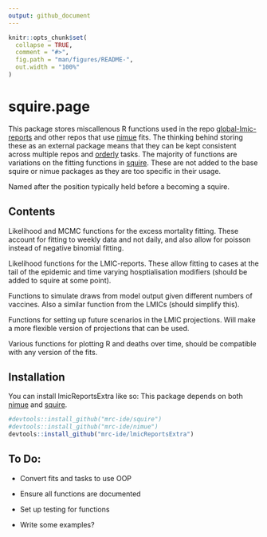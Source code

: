 ```yaml
---
output: github_document
---
```


<!-- README.md is generated from README.Rmd. Please edit that file -->

```r
knitr::opts_chunk$set(
  collapse = TRUE,
  comment = "#>",
  fig.path = "man/figures/README-",
  out.width = "100%"
)
```

# squire.page

<!-- badges: start -->
<!-- badges: end -->

This package stores miscallenous R functions used in the repo [global-lmic-reports](https://github.com/mrc-ide/global-lmic-reports-orderly) 
and other repos that use [nimue](https://github.com/mrc-ide/nimue) fits. The 
thinking behind storing these as an external package means that they can be kept
consistent across multiple repos and [orderly](https://github.com/vimc/orderly)
tasks. The majority of functions are variations on the fitting functions in
[squire](https://github.com/mrc-ide/squire). These are not added to the base
squire or nimue packages as they are too specific in their usage.

Named after the position typically held before a becoming a squire.

## Contents

Likelihood and MCMC functions for the excess mortality fitting. These account
for fitting to weekly data and not daily, and also allow for poisson instead
of negative binomial fitting.

Likelihood functions for the LMIC-reports. These allow fitting to cases at the 
tail of the epidemic and time varying hosptialisation modifiers (should be added
to squire at some point).

Functions to simulate draws from model output given different numbers of 
vaccines. Also a similar function from the LMICs (should simplify this).

Functions for setting up future scenarios in the LMIC projections. Will make
a more flexible version of projections that can be used.

Various functions for plotting R and deaths over time, should be compatible with
any version of the fits.

## Installation

You can install lmicReportsExtra like so:
This package depends on both [nimue](https://github.com/mrc-ide/nimue) and
[squire](https://github.com/mrc-ide/squire).

``` r
#devtools::install_github("mrc-ide/squire")
#devtools::install_github("mrc-ide/nimue")
devtools::install_github("mrc-ide/lmicReportsExtra")
```

## To Do:

* Convert fits and tasks to use OOP

* Ensure all functions are documented

* Set up testing for functions

* Write some examples?
